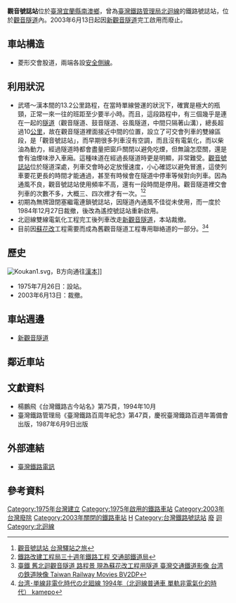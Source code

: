 {{Infobox_Station
|RouteType=Tra
|Title=觀音號誌站
|linecolour=#0008BD
|EngTitle=Guanyin Signal Station
|EngSubTitle=Kuanyin Signal Station（2003年以前）
|ImageName=
|ImageSize=
|Operator=[[臺灣鐵路管理局|臺灣鐵路管理局]]
|Line=[[北迴線|北迴線]]
|Place=[[宜蘭縣|宜蘭縣]][[南澳鄉|南澳鄉]]
|StartDate=1975年7月26日
|EndDate=2003年6月13日
|Code=059
|Style=平面車站
|TraOldName=
|TraLevel=－
|TraPlatformS=無
|TraElecCode=ㄍㄣ
|TraWeb=
|TraStartLocal=蘇澳新
|TraMile=28.8
}}
'''觀音號誌站'''位於[[臺灣|臺灣]][[宜蘭縣|宜蘭縣]][[南澳鄉|南澳鄉]]，曾為[[臺灣鐵路管理局|臺灣鐵路管理局]][[北迴線|北迴線]]的鐵路號誌站，位於[[觀音隧道|觀音隧道]]內。2003年6月13日起因[[新觀音隧道|新觀音隧道]]完工啟用而廢止。

== 車站構造 ==
*菱形交會股道，兩端各設[[安全側線|安全側線]]。

== 利用狀況 ==
*武塔～漢本間的13.2公里路程，在當時單線營運的狀況下，確實是極大的瓶頸，正常一來一往的班距至少要半小時。而且，這段路程中，有三個幾乎是連在一起的[[隧道|隧道]]（觀音隧道、鼓音隧道、谷風隧道，中間只隔著山溝），總長超過10[[公里|公里]]，故在觀音隧道裡面接近中間的位置，設立了可交會列車的雙線區段，是「觀音號誌站」，而早期很多列車沒有空調，而且沒有電氣化，而以柴油為動力，經過隧道時都會盡量把窗戶關閉以避免吃煙，但無論怎麼關，還是會有油煙味滲入車廂。這種味道在經過長隧道時更是明顯，非常難受。[[觀音號誌站|觀音號誌站]]位於隧道深處，列車交會時必定放慢速度，小心確認以避免冒進，這使列車要花更長的時間才能通過，甚至有時候會在隧道中停車等候對向列車。因為通風不良，觀音號誌站使用頻率不高，還有一段時間是停用。觀音隧道裡交會列車的次數不多，大概三、四次裡才有一次。<ref>[http://trstour.com/guan-in.htm 觀音號誌站 台灣驛站之旅]</ref><ref>[https://www.rb.gov.tw/public/files/artsinfo/1526559910-0.pdf 鐵路改建工程局三十週年鐵路工程  交通部鐵道局]</ref>
*初期為無牌證閉塞繼電連鎖號誌站，因隧道內通風不佳從未使用，而一度於1984年12月27日裁撤，後改為遙控號誌站重新啟用。
*北迴線雙線電氣化工程完工後列車改走[[新觀音隧道|新觀音隧道]]，本站裁撤。
*目前因[[蘇花改|蘇花改]]工程需要而成為舊觀音隧道工程專用聯絡道的一部分。<ref>[https://www.youtube.com/watch?v=K29JHxJ2MzE 臺鐵 舊北迴觀音隧道 路程景 現為蘇花改工程用隧道 臺灣交通鐵道影像 台湾の鉄道映像 Taiwan Railway Movies BV2DP]</ref><ref>[https://www.youtube.com/watch?v=lygb1N9M1hc 台湾･単線非電化時代の北廻線 1994年（北迴線普通車 單軌非電氣化的時代） kamepo]</ref>

== 歷史 ==
[[File:Koukan1.svg|thumb]]，B方向通往[[漢本車站|漢本]]]]
*1975年7月26日：設站。
*2003年6月13日：裁撤。
== 車站週邊 ==
*[[新觀音隧道|新觀音隧道]]

== 鄰近車站 ==
{{start rail box|[[臺灣鐵路管理局|臺灣鐵路管理局]]}}
{{s-inop|[[武塔車站|武塔車站]]}}
{{s-line|[[北迴線|北迴線]]|（已廢止）|gray}}
{{s-inop|[[漢本車站|漢本車站]]}}
{{end box}}

== 文獻資料 ==
*楊鵬飛《台灣鐵路古今站名》第75頁，1994年10月
*臺灣鐵路管理局《臺灣鐵路百周年紀念》第47頁，慶祝臺灣鐵路百週年籌備會出版，1987年6月9日出版
== 外部連結 ==
*[https://web.archive.org/web/20170801125043/http://www.railway.gov.tw/tw/CP.aspx?sn=3634 臺灣鐵路電訊]

== 參考資料 ==
{{reflist}}

{{台灣鐵路號誌站}}
[[Category:1975年台灣建立|Category:1975年台灣建立]]
[[Category:1975年啟用的鐵路車站|Category:1975年啟用的鐵路車站]]
[[Category:2003年台灣廢除|Category:2003年台灣廢除]]
[[Category:2003年關閉的鐵路車站|Category:2003年關閉的鐵路車站]]
[[Category:北迴線車站|H]]
[[Category:台灣鐵路號誌站|Category:台灣鐵路號誌站]]
[[Category:宜蘭縣鐵路車站|廢]]
[[Category:台灣鐵路廢站|迴]]
[[Category:北迴線|Category:北迴線]]